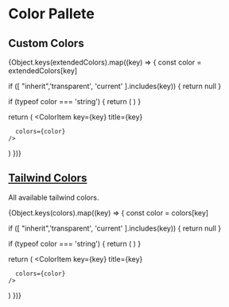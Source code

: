 


<Meta title="Theme/Colors"/>

# Color Pallete

## Custom Colors

<ColorPalette>
{Object.keys(extendedColors).map((key) => {
  const color = extendedColors[key]

  if ([ "inherit",'transparent', 'current' ].includes(key)) {
    return null
  }

  if (typeof color === 'string') {
    return (
      <ColorItem
        key={key}
        title={key}
        colors={[color]}
      />
    )
  }

  return (
    <ColorItem
      key={key}
      title={key}

      colors={color}
    />
  )
})}
</ColorPalette>

## [Tailwind Colors](https://tailwindcss.com/docs/customizing-colors#color-palette-reference)

All available tailwind colors.

<ColorPalette>
{Object.keys(colors).map((key) => {
  const color = colors[key]

  if ([ "inherit",'transparent', 'current' ].includes(key)) {
    return null
  }

  if (typeof color === 'string') {
    return (
      <ColorItem
        key={key}
        title={key}
        colors={[color]}
      />
    )
  }

  return (
    <ColorItem
      key={key}
      title={key}

      colors={color}
    />
  )
})}


</ColorPalette>
